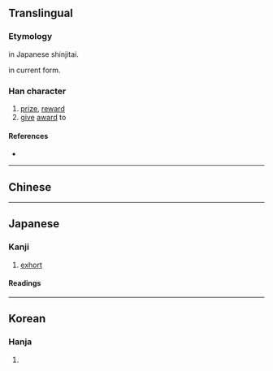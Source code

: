 {{also|奬|獎|奖}}
{{character info/new}}
==Translingual==
{{Han simplified forms|獎|奨|奖}}

===Etymology===
{{Han simp|獎|f=將|t=将|f2=犬|t2=大}} in Japanese shinjitai.

{{Han compound|大|将|ls=psc|c1=s|c2=p}} in current form.

===Han character===
{{Han char|rn=37|rad=大|as=10|sn=13|four=|canj=LIK|ids=⿱将大}}

# [[prize]], [[reward]]
# [[give]] [[award]] to

====References====
* {{Han ref|kx=0253.211|dkj=05990|dj=0515.180|hdz=10547.040|uh=5968|ud=22888}}

----

==Chinese==
{{zh-see|獎|v}}

----

==Japanese==
{{ja-kanji forms|奨|獎}}

===Kanji===
{{ja-kanji|grade=c|rs=大10|kyu=獎}}

# [[exhort]]

====Readings====
{{ja-readings
|goon=そう
|kanon=しょう
|kun=すす-める
}}

----

==Korean==

===Hanja===
{{ko-hanja|hangeul=[[장]]|rv=jang|mr=chang}}

# {{rfdef|ko|sort=大10}}